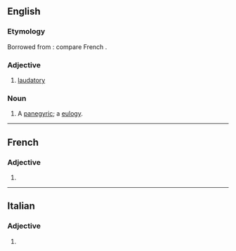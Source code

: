 ==English==

===Etymology===
Borrowed from {{bor|en|la|laudativus||laudatory}}: compare French {{m|fr|laudatif}}.

===Adjective===
{{en-adj}}

# [[laudatory]]

===Noun===
{{en-noun}}

# {{lb|en|obsolete}} A [[panegyric]]; a [[eulogy]].
#: {{rfquotek|Francis Bacon}}

----

==French==

===Adjective===
{{head|fr|adjective form}}

# {{feminine singular of|laudatif|lang=fr}}

----

==Italian==

===Adjective===
{{head|it|adjective form}}

# {{feminine plural of|laudativo|lang=it}}